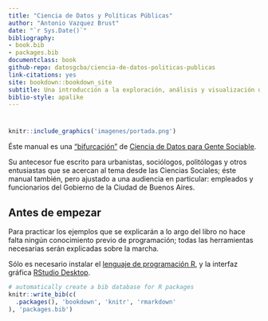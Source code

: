 ```yaml
--- 
title: "Ciencia de Datos y Políticas Públicas"
author: "Antonio Vazquez Brust"
date: "`r Sys.Date()`"
bibliography:
- book.bib
- packages.bib
documentclass: book
github-repo: datosgcba/ciencia-de-datos-politicas-publicas
link-citations: yes
site: bookdown::bookdown_site
subtitle: Una introducción a la exploración, análisis y visualización de datos
biblio-style: apalike
---
```


# {-}

```r
knitr::include_graphics('imagenes/portada.png')
```

Éste manual es una ["bifurcación"](https://es.wikipedia.org/wiki/Bifurcaci%C3%B3n_(desarrollo_de_software)) de [Ciencia de Datos para Gente Sociable](https://bitsandbricks.github.io/ciencia_de_datos_gente_sociable/). 

Su antecesor fue escrito para urbanistas, sociólogos, politólogas y otros entusiastas que se acercan al tema desde las Ciencias Sociales; éste manual también, pero ajustado a una audiencia en particular: empleados y funcionarios del Gobierno de la Ciudad de Buenos Aires.



## Antes de empezar {-}

Para practicar los ejemplos que se explicarán a lo argo del libro no hace falta ningún conocimiento previo de programación; todas las herramientas necesarias serán explicadas sobre la marcha. 

Sólo es necesario instalar el [lenguaje de programación R](https://cloud.r-project.org/), y la interfaz gráfica [RStudio Desktop](https://www.rstudio.com/products/rstudio/download/). 

```r
# automatically create a bib database for R packages
knitr::write_bib(c(
  .packages(), 'bookdown', 'knitr', 'rmarkdown'
), 'packages.bib')
```
